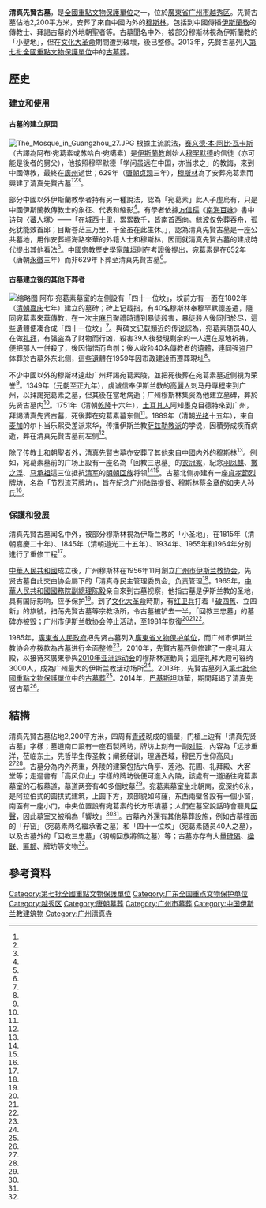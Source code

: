 {{文物保护单位
| 级别 = 全国
| 名称 = 清真先贤古墓
| 图片 = [[File:The_Mosque_in_Guangzhou_23.JPG|250px]]
| 编号 = 7-0640-2-124
| 分类 = 古墓葬
| 时代 = [[唐朝|唐朝]]
| 所在 =  [[廣東省|廣東省]][[广州市|广州市]][[越秀区|越秀区]]
| 登录 = 2013年3月5日
}}
'''清真先賢古墓'''，是[[全國重點文物保護單位|全國重點文物保護單位]]之一，位於[[廣東省|廣東省]][[广州市|广州市]][[越秀区|越秀区]]。先賢古墓佔地2,200平方米，安葬了來自中國內外的[[穆斯林|穆斯林]]，包括到中國傳播[[伊斯蘭教|伊斯蘭教]]的傳教士、拜謁古墓的外地朝聖者等。古墓聞名中外，被部分穆斯林視為伊斯蘭教的「小聖地」，但在[[文化大革命|文化大革命]]期間遭到破壞，後已整修。2013年，先賢古墓列入[[第七批全國重點文物保護單位|第七批全國重點文物保護單位]]中的[[第七批全國重點文物保護單位中的古墓葬|古墓葬]]。

== 歷史 ==
=== 建立和使用 ===
==== 古墓的建立原因 ====
[[File:The_Mosque_in_Guangzhou_27.JPG|left]]
根據主流說法，[[赛义德·本·阿比·瓦卡斯|赛义德·本·阿比·瓦卡斯]]（古譯為阿布·宛葛素或苏哈白·宛噶素）是[[伊斯蘭教|伊斯蘭教]]創始人[[穆罕默德|穆罕默德]]的信徒（亦可能是後者的舅父），他按照穆罕默德「学问虽远在中国，亦当求之」的教誨，來到中國傳教，最終在[[廣州|廣州]]逝世；629年（[[唐朝|唐朝]][[貞觀_(唐朝)|贞观]]三年），[[穆斯林|穆斯林]]為了安葬宛葛素而興建了清真先賢古墓<ref name="中國評論學術出版社"/><ref name="中国回族文献库"/><ref name="广州市西人墓葬调查"/>。

部分中國以外伊斯蘭教學者持有另一種說法，認為「宛葛素」此人子虛烏有，只是中國伊斯蘭教傳教士的象征、代表和缩影<ref name="中国回族文献库"/>。有學者依據[[方信孺|方信孺]]《[[南海百咏|南海百咏]]》書中诗句〈蕃人塚〉——「在城西十里，累累数千，皆南首西向。鲸波仅免葬吞舟，孤死犹能效首邱；目断苍茫三万里，千金虽在此生休。」，認為清真先賢古墓是一座公共墓地，用作安葬經海路來華的外籍人士和穆斯林，因而就清真先賢古墓的建成時代提出其他看法<ref name="中国回族文献库"/>。中國宗教歷史學家[[陳垣|陳垣]]則在考證後提出，宛葛素是在652年（唐朝[[永徽|永徽]]三年）而非629年下葬至清真先賢古墓<ref name="印尼星洲日報"/>。

==== 古墓建立後的其他下葬者 ====
[[File:The_Mosque_in_Guangzhou_21.JPG|缩略图]]
阿布·宛葛素墓室的左侧設有「四十一位坟」，坟前方有一面在1802年（[[清朝|清朝]][[嘉庆|嘉庆]]七年）建立的墓碑；碑上记载指，有40名穆斯林奉穆罕默德差遣，隨同宛葛素來華傳教，在一次[[主麻日|主麻日]]聚禮時遭到暴徒殺害，暴徒殺人後同归於尽，這些遺體便凑合成「四十一位坟」<ref name="廣州地情網"/>。與碑文记载類近的传说認為，宛葛素随员40人在做[[禮拜_(伊斯蘭教)|礼拜]]，有强盗為了财物而行凶，殺害39人後發現剩余的一人還在原地祈祷，便把那人一併殺了，後因悔悟而自刎；後人收殓40名傳教者的遺體，連同强盗尸体葬於古墓外东北侧，這些遺體在1959年因市政建设而遷葬現址<ref name="廣州地情網"/>。

不少中國以外的穆斯林遠赴广州拜謁宛葛素陵，並把死後葬在宛葛素墓近侧視为荣誉<ref name="中国回族文献库"/>。1349年（[[元朝|元朝]][[至正|至正]]九年），虔诚信奉伊斯兰教的[[高麗王朝|高麗人]]刺马丹專程來到广州，以拜謁宛葛素之墓，但其後在當地病逝；广州穆斯林集资為他建立墓碑，葬於先贤古墓内<ref name="中国回族文献库"/>。1751年（清朝[[乾隆|乾隆]]十六年），[[土耳其人|土耳其人]]阿知墨克目德特來到广州，拜謁清真先贤古墓，死後葬在宛葛素墓东侧<ref name="中国回族文献库"/>。1889年（清朝[[光绪|光绪]]十五年），來自[[麦加|麦加]]的尔卜当乐熙受差派来华，传播伊斯兰教[[萨兹勒教派|萨兹勒教派]]的学说，因積勞成疾而病逝，葬在清真先賢古墓前左侧<ref name="中国回族文献库"/>。

除了传教士和朝聖者外，清真先賢古墓亦安葬了其他來自中國内外的穆斯林<ref name="中国回族文献库"/>。例如，宛葛素墓前的广场上設有一座名為「回教三忠墓」的[[衣冠冢|衣冠冢]]，紀念[[羽凤麒|羽凤麒]]、[[撒之浮|撒之浮]]、[[马承祖|马承祖]]這三位抵抗[[清军|清军]]的[[明朝|明朝]][[回族|回族]]将领<ref name="保延忠"/><ref name="宗教志"/>。古墓北侧亦建有一座[[貞孝節烈牌坊|貞孝節烈]][[牌坊|牌坊]]，名為「节烈流芳牌坊」，旨在紀念广州陆路[[提督|提督]]、穆斯林蔡金章的如夫人孙氏<ref name="越秀名胜古迹"/>。

=== 保護和發展 ===
清真先賢古墓闻名中外，被部分穆斯林視為伊斯兰教的「小圣地」，在1815年（清朝嘉慶二十年）、1845年（清朝道光二十五年）、1934年、1955年和1964年分別進行了重修工程<ref name="宗教志"/>。

[[中華人民共和國|中華人民共和國]]成立後，广州穆斯林在1956年11月創立[[广州市伊斯兰教协会|广州市伊斯兰教协会]]，先贤古墓自此交由协会屬下的「清真寺民主管理委员会」负责管理<ref name="广州市伊斯兰教协会成立"/>。1965年，[[中華人民共和國國務院副總理|中華人民共和國國務院副總理]][[陈毅|陈毅]]亲自來到古墓视察，他指古墓是伊斯兰教的圣地，具有国际影响，应予保护<ref name="宗教志"/>。到了[[文化大革命|文化大革命]]時期，有[[红卫兵|红卫兵]]打着「[[破四舊|破四舊]]、立四新」的旗號，扫荡先賢古墓等宗教场所，令古墓被铲去一半，「回教三忠墓」的墓碑亦被毁；广州市伊斯兰教协会停止活动，至1981年恢復<ref name="宗教志"/><ref name="广州市伊斯兰教协会成立"/><ref name="中共广州市委党史研究室"/>。

1985年，[[廣東省人民政府|廣東省人民政府]]把先贤古墓列入[[廣東省文物保护单位|廣東省文物保护单位]]，而广州市伊斯兰教协会亦拨款為古墓进行全面整修<ref name="宗教志"/>。2010年，先賢古墓西侧修建了一座礼拜大殿，以接待來廣東參與[[2010年亚洲运动会|2010年亚洲运动会]]的穆斯林運動員；這座礼拜大殿可容纳3000人，成為广州最大的伊斯兰教活动场所<ref name="广州日报"/>。2013年，先賢古墓列入[[第七批全國重點文物保護單位|第七批全國重點文物保護單位]]中的[[第七批全國重點文物保護單位中的古墓葬|古墓葬]]<ref name="中国伊协解经办"/>。2014年，[[巴基斯坦|巴基斯坦]]{{link-en|巴基斯坦陸军参谋总长|Chief of General Staff (Pakistan)|陸军参谋总长}}{{link-en|那迪姆·艾哈迈德|Nadeem Ahmad}}訪華，期間拜谒了清真先贤古墓<ref name="巴基斯坦"/>。

== 結構 ==
清真先賢古墓佔地2,200平方米，四周有[[青砖|青砖]]砌成的牆壁，门楣上边有「清真先贤古墓」字樣；墓道南口設有一座石製牌坊，牌坊上刻有一副[[对联|对联]]，內容為「远涉重洋，莅临东土，先哲毕生传圣教；阐扬经训，理通西域，穆民万世仰高风」<ref name="廣州地情網"/><ref name="宗教志"/>。古墓分為内外两重，外陵的建築包括六角亭、莲池、花圃、礼拜殿、大客堂等；走過書有「高风仰止」字樣的牌坊後便可進入內陵，該處有一道通往宛葛素墓室的石板墓道，墓道两旁有40多個坟墓<ref name="廣州地情網"/>。宛葛素墓室坐北朝南，宽深约6米，是阿拉伯式的圆拱式建筑，上圆下方，顶部貌如穹窿，东西兩壁各設有一個小窗，南面有一座小门，中央位置設有宛葛素的长方形墳墓；人們在墓室說話時會聽見[[回聲|回聲]]，因此墓室又被稱為「響坟」<ref name="廣州地情網"/><ref name="中國評論學術出版社"/>。古墓內外還有其他墓葬設施，例如古墓裡面的「孖窑」（宛葛素两名繼承者之墓）和「四十一位坟」（宛葛素随员40人之墓），以及古墓外的「回教三忠墓」（明朝回族將領之墓）等；古墓亦存有大量[[碑碣|碑碣]]、[[楹联|楹联]]、[[匾额|匾额]]、牌坊等文物<ref name="宗教志"/>。

== 參考資料 ==
{{reflist|2|refs=
<ref name="印尼星洲日報">{{cite news|title=廣州清真先賢古墓‧印尼女傭紛往朝聖 |url=http://indonesia.sinchew.com.my/node/32896 |accessdate=2016-09-16 |agency=印尼星洲日報 |date=2012-06-20 |archiveurl=https://archive.is/20160916121938/http://indonesia.sinchew.com.my/node/32896 |archivedate=2016-09-16 |deadurl=no }}</ref>
<ref name="中国回族文献库">{{cite web |title=天长地久的瞻仰、朝觐地——先贤古墓 |url=http://www.huizu360.com/huizu/news_view.asp?tid=8&id=5869 |website=中国回族文献库 |accessdate=2016-09-16 |archiveurl=https://archive.is/20160916123043/http://www.huizu360.com/huizu/news_view.asp?tid=8&id=5869 |archivedate=2016年9月16日 |deadurl=yes |df= }}</ref>
<ref name="中國評論學術出版社">{{cite book|author1=黄淼章 |title=廣州伊斯蘭古迹研究 |url=http://hk.crntt.com/crn-webapp/cbspub/secDetail.jsp?bookid=10525&secid=10617 |accessdate=2016-09-16 |archiveurl=https://archive.is/20160916123234/http://hk.crntt.com/crn-webapp/cbspub/secDetail.jsp?bookid=10525&secid=10617 |archivedate=2016-09-16 |deadurl=no |chapter=談談廣州伊斯蘭文物史迹 }}</ref>
<ref name="中共广州市委党史研究室">{{cite web |title=第三章　 “文化大革命”时期——第一节　“文化大革命”的发动与全面内乱 |url=http://www.zggzds.org.cn/gzdsdz/461.jhtml |website=中共广州市委党史研究室 |accessdate=2016-09-16 |archiveurl=https://archive.is/20160916123347/http://www.zggzds.org.cn/gzdsdz/461.jhtml |archivedate=2016-09-16 |deadurl=yes |date=2011-10-26 }}</ref>
<ref name="广州市西人墓葬调查">{{cite web |author1=唐启望 |title=广州市西人墓葬调查 |url=http://www.gzchurch.org/history/figue/mudidiaocha.html |website=广州市基督教会网站 |accessdate=2016-09-16 |archiveurl=https://archive.is/20160916123838/http://www.gzchurch.org/history/figue/mudidiaocha.html |archivedate=2016-09-16 |deadurl=yes |date=2014-05-12 }}</ref>
<ref name="宗教志">{{cite book|title=广东省志·宗教志|url=http://www.gd-info.gov.cn/books/dtree/showSJBookContent.jsp?bookId=10857&partId=1789&artId=48922|accessdate=2016-09-16|archiveurl=https://web.archive.org/web/20160916124151/http://www.gd-info.gov.cn/books/dtree/showSJBookContent.jsp?bookId=10857&partId=1789&artId=48922|archivedate=2016-09-16|deadurl=yes|chapter=一、古墓}}</ref>
<ref name="广州市伊斯兰教协会成立">{{cite web |author1=何方耀 |title=广州市伊斯兰教协会成立 |url=http://www.gzsdfz.org.cn/was5/web/detail?record=306&channelid=39943 |website=广州地情网 |publisher=广州市人民政府地方志办公室 |accessdate=2016-09-16 |archiveurl=https://archive.is/20160916124344/http://www.gzsdfz.org.cn/was5/web/detail?record=306&channelid=39943 |archivedate=2016-09-16 |deadurl=yes }}</ref>
<ref name="廣州地情網">{{cite web |title=清真先贤古墓 |website=广州地情网 |publisher=广州市人民政府地方志办公室 |url=http://www.gzsdfz.org.cn/was5/web/detail?record=6&channelid=42912 |accessdate=2016-09-16 |archiveurl=https://archive.is/20160916124642/http://www.gzsdfz.org.cn/was5/web/detail?record=6&channelid=42912 |archivedate=2016-09-16 |deadurl=yes }}</ref>
<ref name="广州日报">{{cite news |title=清真先賢古墓擴容一倍迎貴賓 可供3000人同時禮拜 |url=http://www.muslimwww.com/html/2010/guonei_0915/8547.html |accessdate=2016-09-16 |agency=广州日报 |date=2010-09-15 |archiveurl=https://archive.is/20160916124941/http://www.muslimwww.com/html/2010/guonei_0915/8547.html |archivedate=2016-09-16 |deadurl=yes }}</ref>
<ref name="中国伊协解经办">{{cite web|title=25处伊斯兰教活动场所入选第七批全国重点文物保护单位 |url=http://www.chinaislam.net.cn/cms/news/xhxw/201306/03-5436.html |website=中国伊斯兰教协会 |accessdate=2016-09-16 |archiveurl=https://archive.is/20160916141733/http://www.chinaislam.net.cn/cms/news/xhxw/201306/03-5436.html |archivedate=2016-09-16 |deadurl=no |date=2013-06-03 }}</ref>
<ref name="巴基斯坦">{{cite web|title=巴基斯坦军方参谋总长参访广州市先贤清真寺 |url=http://www.chinaislam.net.cn/cms/jwhd/gdyx/yxnews/201412/05-7543.html |website=中国伊斯兰教协会 |accessdate=2016-09-16 |archiveurl=https://archive.is/20160916141957/http://www.chinaislam.net.cn/cms/jwhd/gdyx/yxnews/201412/05-7543.html |archivedate=2016-09-16 |deadurl=no |date=2014-12-05 }}</ref>
<ref name="保延忠">{{cite web|author1=保延忠 |title=誓死保卫广州的“回教三忠” |url=http://www.gzislam.com/pd.jsp?id=53 |website=广州伊斯兰教协会 |accessdate=2016-09-16 |archiveurl=https://archive.is/20160916142929/http://www.gzislam.com/pd.jsp?id=53 |archivedate=2016-09-16 |deadurl=no }}</ref>
<ref name="越秀名胜古迹">{{cite book |author1=邓琮 |title=越秀名胜古迹 |url=http://www.gzyxlib.cn/jzyx/dfwxsjk/mssj/200702/t20070213_1244.htm |accessdate=2016-09-16 |archiveurl=https://archive.is/20160916155807/http://www.gzyxlib.cn/jzyx/dfwxsjk/mssj/200702/t20070213_1244.htm |archivedate=2016-09-16 |deadurl=yes |chapter=节烈流芳牌坊 }}</ref>
}}
{{commonscat|Xianxian Mosque}}

{{广东全国重点文物保护单位}}
{{广州清真寺}}
[[Category:第七批全國重點文物保護單位|Category:第七批全國重點文物保護單位]]
[[Category:广东全国重点文物保护单位|Category:广东全国重点文物保护单位]]
[[Category:越秀区|Category:越秀区]]
[[Category:唐朝墓葬|Category:唐朝墓葬]]
[[Category:广州市墓葬|Category:广州市墓葬]]
[[Category:中国伊斯兰教建筑物|Category:中国伊斯兰教建筑物]]
[[Category:广州清真寺|Category:广州清真寺]]
